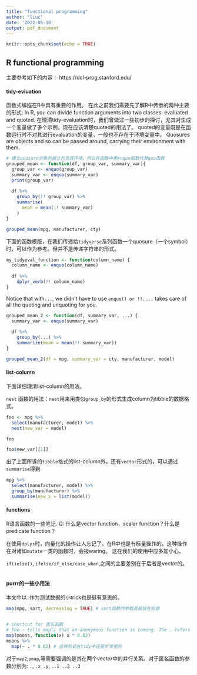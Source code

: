 ```yaml
---
title: "functional programming"
author: "liuc"
date: '2022-05-16'
output: pdf_document
---
```


```r
knitr::opts_chunk$set(echo = TRUE)
```

## R functional programming

主要参考如下的内容：
https://dcl-prog.stanford.edu/


#### tidy-evluation

函数式编程在R中具有重要的作用。
在此之前我们需要先了解R中传参的两种主要的形式: In R, you can divide function arguments into two classes: evaluated and quoted.
在理清tidy-evaluation时，我们曾做过一些初步的探讨，尤其对生成一个变量做了多个示例，现在应该清楚quoted的用法了。
quoted的变量既是在函数运行时不对其进行evaluation的变量，一般也不存在于环境变量中。
Quosures are objects and so can be passed around, carrying their environment with them.


```r
# 建立quosure对象的建立包含其环境，所以在函数中用enquo函数代替quo函数
grouped_mean <- function(df, group_var, summary_var){
  group_var <- enquo(group_var)
  summary_var <- enquo(summary_var)
  print(group_var)
  
  df %>% 
    group_by(!! group_var) %>% 
    summarise(
      mean = mean(!! summary_var)
    )
}

grouped_mean(mpg, manufacturer, cty)
```


下面的函数模版，在我们传递给`tidyverse`系列函数一个quosure（一个symbol）时，可以作为参考。但并不是传递字符串的形式。
```r
my_tidyeval_function <- function(column_name) {
  column_name <- enquo(column_name)
  
  df %>% 
    dplyr_verb(!! column_name)
}
```


Notice that with`...`, we didn’t have to use `enquo() or !!`. `...` takes care of all the quoting and unquoting for you.
```r
grouped_mean_2 <- function(df, summary_var, ...) {
  summary_var <- enquo(summary_var)
  
  df %>% 
    group_by(...) %>% 
    summarize(mean = mean(!! summary_var))
}

grouped_mean_2(df = mpg, summary_var = cty, manufacturer, model)
```


#### list-column

下面详细理清list-column的用法。

`nest` 函数的用法：`nest`用来用类似`group_by`的形式生成column为tibble的数据格式。
```r
foo <- mpg %>% 
  select(manufacturer, model) %>% 
  nest(new_var = model)

foo

foo$new_var[[1]]
```


出了上面所诉的`tibble`格式的list-column外，还有`vector`形式的，可以通过`summarise`得到
```r
mpg %>% 
  select(manufacturer, model) %>% 
  group_by(manufacturer) %>% 
  summarise(new_v = list(model))
```

#### functions

R语言函数的一些笔记.
Q: 什么是vector function，scalar function？什么是predicate function？

在使用`dplyr`时，向量化的操作让人忘记了，在R中也是有标量操作的，这种操作在对诸如`mutate`一类的函数时，会报waring。
这在我们的使用中应多加小心。

`if()else()`, `ifelse/if_else/case_when`,之间的主要差别在于后者是vector的。 

```r

```


#### purrr的一些小用法

本文中以`.`作为测试数据的小trick也是挺有意思的。

```r
map(mpg, sort, decreasing = TRUE) # sort函数的参数直接放在后面


# shortcut for 匿名函数
# The ~ tells map() that an anonymous function is coming. The . refers to the function argument, taking the place of x from the full anonymous function syntax.
map(moons, function(x) x * 0.62)
moons %>% 
  map(~ . * 0.62) # 这种形式在tidy中还是听常用的

```

对于`map2`,`pmap`,等需要强调的是其在两个vector中的并行关系。对于匿名函数的参数分别为: `.`, `.x .y`, `..1 ..2 ..3`



